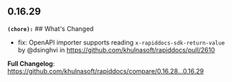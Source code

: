 ## 0.16.29
**`(chore):`** ## What's Changed
* fix: OpenAPI importer supports reading `x-rapiddocs-sdk-return-value` by @dsinghvi in https://github.com/khulnasoft/rapiddocs/pull/2610


**Full Changelog**: https://github.com/khulnasoft/rapiddocs/compare/0.16.28...0.16.29

